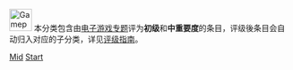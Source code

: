 [[Image:Gamepad.svg|40px]] 本分类包含由[[Wikipedia:电子游戏专题|电子游戏专题]]评为'''初级'''和'''中重要度'''的条目，评级後条目会自动归入对应的子分类，详见[[Wikipedia:电子游戏专题/评级|评级指南]]。

[[Category:初级电子游戏条目|Mid]]
[[Category:中重要度电子游戏条目|Start]]